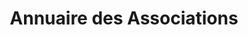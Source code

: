 ---
layout: ../../../layouts/AssoSort.astro
title: "Annuaire des Associations"
typeFilter: entrepreneuriat
affiliationFilter: celsa
---
